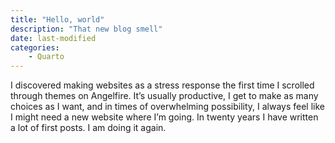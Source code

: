 ```yaml
---
title: "Hello, world"
description: "That new blog smell" 
date: last-modified
categories:
    - Quarto
---
```


I discovered making websites as a stress response the first time I scrolled through themes on Angelfire. It's usually productive, I get to make as many choices as I want, and in times of overwhelming possibility, I always feel like I might need a new website where I'm going. In twenty years I have written a lot of first posts. I am doing it again. 